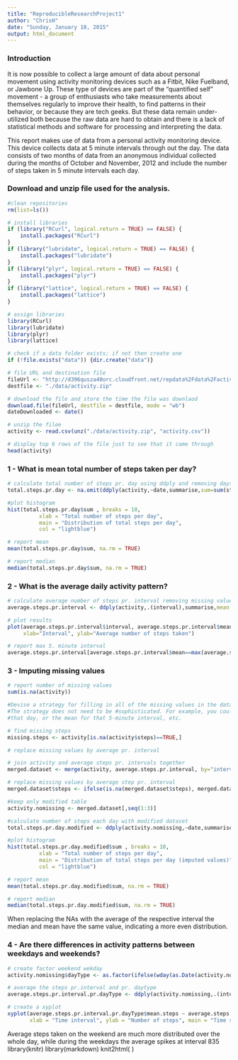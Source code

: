 ```yaml
---
title: "ReproducibleResearchProject1"
author: "ChrisH"
date: "Sunday, January 18, 2015"
output: html_document
---
```


### Introduction
It is now possible to collect a large amount of data about personal movement using activity monitoring devices such as a Fitbit, Nike Fuelband, or Jawbone Up. These type of devices are part of the "quantified self" movement - a group of enthusiasts who take measurements about themselves regularly to improve their health, to find patterns in their behavior, or because they are tech geeks. But these data remain under-utilized both because the raw data are hard to obtain and there is a lack of statistical methods and software for processing and interpreting the data.

This report makes use of data from a personal activity monitoring device. This device collects data at 5 minute intervals through out the day. The data consists of two months of data from an anonymous individual collected during the months of October and November, 2012 and include the number of steps taken in 5 minute intervals each day.


### Download and unzip file used for the analysis.

```r

#clean repositories
rm(list=ls())

# install libraries
if (library("RCurl", logical.return = TRUE) == FALSE) {
    install.packages("RCurl")
}
if (library("lubridate", logical.return = TRUE) == FALSE) {
    install.packages("lubridate")
}
if (library("plyr", logical.return = TRUE) == FALSE) {
    install.packages("plyr")
}
if (library("lattice", logical.return = TRUE) == FALSE) {
    install.packages("lattice")
}

# assign libraries
library(RCurl)
library(lubridate)
library(plyr)
library(lattice)

# check if a data folder exists; if not then create one
if (!file.exists("data")) {dir.create("data")}

# file URL and destination file
fileUrl <- "http://d396qusza40orc.cloudfront.net/repdata%2Fdata%2Factivity.zip"
destfile <- "./data/activity.zip"

# download the file and store the time the file was downlaod
download.file(fileUrl, destfile = destfile, mode = "wb")
dateDownloaded <- date()

# unzip the filee
activity <- read.csv(unz("./data/activity.zip", "activity.csv"))

# display top 6 rows of the file just to see that it came through 
head(activity)

```

### 1 - What is mean total number of steps taken per day?

```r
# calculate total number of steps pr. day using ddply and removing days with no observations
total.steps.pr.day <- na.omit(ddply(activity,~date,summarise,sum=sum(steps, na.rm = FALSE)))

#plot histogram
hist(total.steps.pr.day$sum , breaks = 10, 
          xlab = "Total number of steps per day", 
          main = "Distribution of total steps per day", 
          col = "lightblue")

# report mean
mean(total.steps.pr.day$sum, na.rm = TRUE)

# report median
median(total.steps.pr.day$sum, na.rm = TRUE)

```

### 2 - What is the average daily activity pattern?

```r

# calculate average number of steps pr. interval removing missing values
average.steps.pr.interval <- ddply(activity,.(interval),summarise,mean.steps=mean(steps, na.rm = TRUE))

# plot results
plot(average.steps.pr.interval$interval, average.steps.pr.interval$mean.steps, type = "l",
     xlab="Interval", ylab="Average number of steps taken")

# report max 5. minute interval
average.steps.pr.interval[average.steps.pr.interval$mean==max(average.steps.pr.interval$mean),1]

```


### 3 - Imputing missing values

```r
# report number of missing values
sum(is.na(activity))

#Devise a strategy for filling in all of the missing values in the dataset. 
#The strategy does not need to be #sophisticated. For example, you could use the mean/median for 
#that day, or the mean for that 5-minute interval, etc.

# find missing steps
missing.steps <- activity[is.na(activity$steps)==TRUE,]

# replace missing values by average pr. interval

# join activity and average steps pr. intervals together 
merged.dataset <- merge(activity, average.steps.pr.interval, by="interval", all.x=TRUE, suffixes=c(".Activity", ".Average"))

# replace missing values by average step pr. interval 
merged.dataset$steps <- ifelse(is.na(merged.dataset$steps), merged.dataset$mean.steps, merged.dataset$steps)

#keep only modified table 
activity.nomissing <- merged.dataset[,seq(1:3)]

#calculate number of steps each day with modified dataset
total.steps.pr.day.modified <- ddply(activity.nomissing,~date,summarise,sum=sum(steps, na.rm = FALSE))

#plot histogram
hist(total.steps.pr.day.modified$sum , breaks = 10, 
          xlab = "Total number of steps per day", 
          main = "Distribution of total steps per day (imputed values)", 
          col = "lightblue")

# report mean
mean(total.steps.pr.day.modified$sum, na.rm = TRUE)

# report median
median(total.steps.pr.day.modified$sum, na.rm = TRUE)

```

When replacing the NAs with the average of the respective interval the median and mean have the same value, indicating a more even distribution. 


### 4 - Are there differences in activity patterns between weekdays and weekends?


```r

# create factor weekend wekday
activity.nomissing$dayType <- as.factor(ifelse(wday(as.Date(activity.nomissing$date)) %in% c(1,7),"weekend","weekday"))

# average the steps pr.interval and pr. daytype
average.steps.pr.interval.pr.dayType <- ddply(activity.nomissing,.(interval,dayType),summarise,mean.steps=mean(steps, na.rm = TRUE))

# create a xyplot
xyplot(average.steps.pr.interval.pr.dayType$mean.steps ~ average.steps.pr.interval.pr.dayType$interval | average.steps.pr.interval.pr.dayType$dayType, layout = c(2, 1), type = "l", 
       xlab = "Time interval", ylab = "Number of steps", main = "Time series of number of steps vs time interval" )

```

Average steps taken on the weekend are much more distributed over the whole day, while during the weekdays the average spikes at interval 835
library(knitr)
library(markdown)
knit2html( )